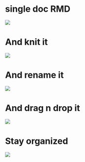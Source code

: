 
# single doc RMD


![](video/single-doc-Rmd.gif)

# And knit it

![](video/single-doc-knit.gif)

# And rename it

![](video/single-doc-rename.gif)


# And drag n drop it

![](video/single-doc-dnd.gif)


# Stay organized

![](video/stay-organized1.gif)

